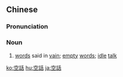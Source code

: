 {{also|空话}}
==Chinese==
{{zh-forms|s=空话}}

===Pronunciation===
{{zh-pron
|m=kōnghuà
|c=hung1 waa6
|h=pfs=khûng-fa
|mn=khang-ōe
|x=kong1 fa5
|cat=n
}}

===Noun===
{{zh-noun|mw=句}}

# [[word]]s said in [[vain]]; [[empty]] [[word]]s; [[idle]] [[talk]]
#: {{zh-x|我們 所 說 的 不論 是 什麼 人 不論 其 職位 有 多 高，只要 是 觸犯 了 黨紀 國法，都 要 受到 嚴肅 的 追查 和 嚴厲 的 懲處{chǔ}，絕 不是 一 句 '''空話'''。|As we said, anyone who violates the party's discipline and the state law will be seriously investigated and punished, no matter who he is or how high ranking he is. This is definitely not an '''empty statement'''.}}

[[ko:空話]]
[[hu:空話]]
[[ja:空話]]